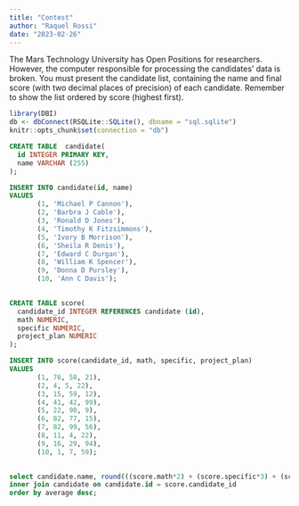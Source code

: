 ```yaml
---
title: "Contest"
author: "Raquel Rossi"
date: "2023-02-26"
---
```


The Mars Technology University has Open Positions for researchers. However, the computer responsible for processing the candidates' data is broken. You must present the candidate list, containing the name and final score (with two decimal places of precision) of each candidate. Remember to show the list ordered by score (highest first).

```r

library(DBI)
db <- dbConnect(RSQLite::SQLite(), dbname = "sql.sqlite")
knitr::opts_chunk$set(connection = "db")
```

```sql

CREATE TABLE  candidate(
  id INTEGER PRIMARY KEY,
  name VARCHAR (255)
);

```

```sql

INSERT INTO candidate(id, name)
VALUES 
	   (1, 'Michael P Cannon'),
       (2, 'Barbra J Cable'),
       (3, 'Ronald D Jones'),
       (4, 'Timothy K Fitzsimmons'),
       (5, 'Ivory B Morrison'),
       (6, 'Sheila R Denis'),
       (7, 'Edward C Durgan'),
       (8, 'William K Spencer'),
       (9, 'Donna D Pursley'),
       (10, 'Ann C Davis');
  
```

```sql

CREATE TABLE score(
  candidate_id INTEGER REFERENCES candidate (id),
  math NUMERIC,
  specific NUMERIC,
  project_plan NUMERIC
);

```

```sql

INSERT INTO score(candidate_id, math, specific, project_plan)
VALUES 
	   (1, 76, 58, 21),
       (2, 4, 5, 22),
       (3, 15, 59, 12),
       (4, 41, 42, 99),
       (5, 22, 90, 9),
       (6, 82, 77, 15),
       (7, 82, 99, 56),
       (8, 11, 4, 22),
       (9, 16, 29, 94),
       (10, 1, 7, 59);
       
```

```sql

select candidate.name, round(((score.math*2) + (score.specific*3) + (score.project_plan*5))/10,2) as 'average' from score
inner join candidate on candidate.id = score.candidate_id
order by average desc;

```
